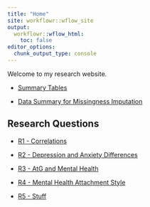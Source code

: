 ```yaml
---
title: "Home"
site: workflowr::wflow_site
output:
  workflowr::wflow_html:
    toc: false
editor_options:
  chunk_output_type: console
---
```


Welcome to my research website.

* [Summary Tables](R0_Summary_Table.html)

* [Data Summary for Missingness Imputation](data_summary_and_imputation.html)

## Research Questions

* [R1 - Correlations](R1_correlations.html)

* [R2 - Depression and Anxiety Differences](R2_HADS.html)

* [R3 - AtG and Mental Health](R3_atg_mental_health.html)

* [R4 - Mental Health Attachment Style](R4.html)

* [R5 - Stuff](R5.html)


